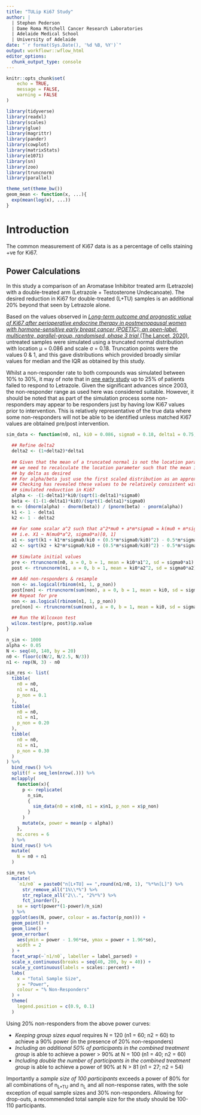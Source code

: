 ```yaml
---
title: "TULip Ki67 Study"
author: |
  | Stephen Pederson
  | Dame Roma Mitchell Cancer Research Laboratories
  | Adelaide Medical School
  | University of Adelaide
date: "`r format(Sys.Date(), '%d %B, %Y')`"
output: workflowr::wflow_html
editor_options:
  chunk_output_type: console
---
```



```r
knitr::opts_chunk$set(
    echo = TRUE,
    message = FALSE,
    warning = FALSE
)
```

```r
library(tidyverse)
library(readxl)
library(scales)
library(glue)
library(magrittr)
library(pander)
library(cowplot)
library(matrixStats)
library(e1071)
library(sn)
library(zoo)
library(truncnorm)
library(parallel)
```

```r
theme_set(theme_bw())
geom_mean <- function(x, ...){
  exp(mean(log(x), ...))
}
```

# Introduction

The common measurement of Ki67 data is as a percentage of cells staining +ve for Ki67.

## Power Calculations

In this study a comparison of an Aromatase Inhibitor treated arm (Letrazole) with a double-treated arm (Letrazole + Testosterone Undecanoate).
The desired reduction in Ki67 for double-treated (L+TU) samples is an additional 20% beyond that seen by Letrazole alone.

Based on the values observed in [*Long-term outcome and prognostic value of Ki67 after perioperative endocrine therapy in postmenopausal women with hormone-sensitive early breast cancer (POETIC): an open-label, multicentre, parallel-group, randomised, phase 3 trial* (The Lancet, 2020)](https://www.thelancet.com/journals/lanonc/article/PIIS1470-2045(20)30458-7/fulltext), untreated samples were simulated using a truncated normal distribution with location &mu; = 0.086 and scale &sigma; = 0.18.
Truncation points were the values 0 & 1, and this gave distributions which provided broadly similar values for median and the IQR as obtained by this study.

Whilst a non-responder rate to both compounds was simulated between 10% to 30%, it may of note that in [one early study](https://cancerres.aacrjournals.org/content/63/19/6523.long) up to 25% of patients failed to respond to Letrazole.
Given the significant advances since 2003, the non-responder range as used here was considered suitable.
However, it should be noted that as part of the simulation process some non-responders may appear to be responders just by having low Ki67 values prior to intervention.
This is relatively representative of the true data where some non-responders will not be able to be identified unless matched Ki67 values are obtained pre/post intervention.


```r
sim_data <- function(n0, n1, ki0 = 0.086, sigma0 = 0.18, delta1 = 0.75, delta2 = 0.2, p_non = 0.1, ...){
  
  ## Refine delta2
  delta2 <- (1+delta2)*delta1
  
  ## Given that the mean of a truncated normal is not the location parameter,
  ## we need to recalculate the location parameter such that the mean is reduced
  ## by delta as desired
  ## For alpha/beta just use the first scaled distribution as an approximation
  ## Checking has revealed these values to be relatively consistent with the 
  ## simulated reduvction in Ki67
  alpha <- -(1-delta1)*ki0/(sqrt(1-delta1)*sigma0)
  beta <- (1-(1-delta1)*ki0)/(sqrt(1-delta1)*sigma0)
  m <- (dnorm(alpha) - dnorm(beta)) / (pnorm(beta) - pnorm(alpha))
  k1 <- 1 - delta1
  k2 <- 1 - delta2
  
  ## For some scalar a^2 such that a^2*mu0 + a*m*sigma0 = k(mu0 + m*sigma0),
  ## i.e. X1 ~ N(mu0*a^2, sigma0*a)[0, 1]
  a1 <- sqrt(k1 + k1*m*sigma0/ki0 + (0.5*m*sigma0/ki0)^2) - 0.5*m*sigma0/ki0
  a2 <- sqrt(k2 + k2*m*sigma0/ki0 + (0.5*m*sigma0/ki0)^2) - 0.5*m*sigma0/ki0
  
  ## Simulate initial values
  pre <- rtruncnorm(n0, a = 0, b = 1, mean = ki0*a1^2, sd = sigma0*a1)
  post <- rtruncnorm(n1, a = 0, b = 1, mean = ki0*a2^2, sd = sigma0*a2)
  
  ## Add non-responders & resample
  non <- as.logical(rbinom(n1, 1, p_non))
  post[non] <- rtruncnorm(sum(non), a = 0, b = 1, mean = ki0, sd = sigma0)
  ## Repeat for pre
  non <- as.logical(rbinom(n1, 1, p_non))
  pre[non] <- rtruncnorm(sum(non), a = 0, b = 1, mean = ki0, sd = sigma0)
  
  ## Run the Wilcoxon test
  wilcox.test(pre, post)$p.value
}
```

```r
n_sim <- 1000
alpha <- 0.05
N <- seq(40, 140, by = 20)
n0 <- floor(c(N/2, N/2.5, N/3))
n1 <- rep(N, 3) - n0
```

```r
sim_res <- list(
  tibble(
    n0 = n0,
    n1 = n1,
    p_non = 0.1
  ),
  tibble(
    n0 = n0,
    n1 = n1,
    p_non = 0.20
  ),
  tibble(
    n0 = n0,
    n1 = n1,
    p_non = 0.30
  )
) %>%
  bind_rows() %>%
  split(f = seq_len(nrow(.))) %>%
  mclapply(
    function(x){
      p <- replicate(
        n_sim,
        {
          sim_data(n0 = x$n0, n1 = x$n1, p_non = x$p_non)
        }
      )
      mutate(x, power = mean(p < alpha))
    },
    mc.cores = 6
  ) %>%
  bind_rows() %>%
  mutate(
    N = n0 + n1
  ) 
```

```r
sim_res %>% 
  mutate(
    `n1/n0` = paste0("n[L+TU] == ",round(n1/n0, 1), "%*%n[L]") %>%
      str_remove_all("1%\\*%") %>%
      str_replace_all("2\\.", "2%*%") %>%
      fct_inorder(),
    se = sqrt(power*(1-power)/n_sim)
  ) %>% 
  ggplot(aes(N, power, colour = as.factor(p_non))) +
  geom_point() + 
  geom_line() +
  geom_errorbar(
    aes(ymin = power - 1.96*se, ymax = power + 1.96*se),
    width = 2
  ) +
  facet_wrap(~`n1/n0`, labeller = label_parsed) +
  scale_x_continuous(breaks = seq(40, 200, by = 40)) +
  scale_y_continuous(labels = scales::percent) +
  labs(
    x = "Total Sample Size",
    y = "Power",
    colour = "% Non-Responders"
  ) +
  theme(
    legend.position = c(0.9, 0.1)
  )
```

Using 20% non-responders from the above power curves:

- *Keeping group sizes equal* requires N = 120 (n1 = 60; n2 = 60) to achieve a 90% power (in the presence of 20% non-responders)
- *Including an additional 50% of participants in the combined treatment group* is able to achieve a power > 90% at N = 100 (n1 = 40; n2 = 60)
- *Including double the number of participants in the combined treatment group* is able to achieve a power of 90% at N > 81 (n1 = 27; n2 = 54)

Importantly a *sample size of 100 participants* exceeds a power of 80% for all combinations of n~L+TU~ and n~L~ and all non-response rates, with the sole exception of equal sample sizes and 30% non-responders.
Allowing for drop-outs, a recommended total sample size for the study should be 100-110 participants.
